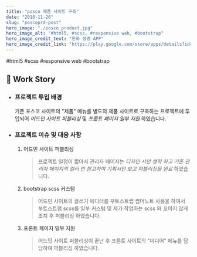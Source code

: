 ```yaml
---
title: "posco 제품 사이트 구축"
date: "2018-11-26"
slug: "poscoprd-post"
hero_image: "./posco_product.jpg"
hero_image_alt: "#html5, #scss, #responsive web, #bootstrap"
hero_image_credit_text: "한화 생명 APP"
hero_image_credit_link: "https://play.google.com/store/apps/details?id=com.hanwhalife.hiw&showAllReviews=true"
---
```


<div className="badge-wrap">
  <span className="badge badge-html">#html5</span>
  <span className="badge badge-css">#scss</span>
  <span className="badge badge-rwd">#responsive web</span>
  <span className="badge badge-react">#bootstrap</span>

</div>

## 🎤 Work Story

- ### 프로젝트 투입 배경

  기존 포스코 사이트의 "제품" 메뉴를 별도의 제품 사이트로 구축하는 프로젝트에 투입되어 _어드민 사이트 퍼블리싱_ 및 _프론트 페이지 일부 지원_ 하였습니다.

- ### 프로젝트 이슈 및 대응 사항

  1. 어드민 사이트 퍼블리싱
     > 프로젝트 일정이 짧아서 관리자 페이지는 _디자인 시안 생략 하고 기존 관리자 페이지의 컬러 만 참고하여 기획서만 보고 퍼블리싱을 완료_ 하였습니다.
  2. bootstrap scss 커스텀

     > 어드민 사이트의 글쓰기 에디터를 부트스트랩 썸머노트 사용을 하여서 부트스트랩 scss를 일부 커스텀 및 제가 작업하는 scss 와 꼬이지 않게 조치 후 퍼블리싱 하였습니다.

  3. 프론트 페이지 일부 지원
     > 어드민 사이트 퍼블리싱이 끝난 후 프론트 사이트의 "미디어" 메뉴를 담당하여 퍼블리싱 하였습니다.
